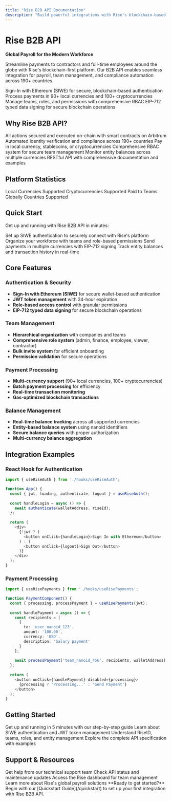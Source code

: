 ```yaml
---
title: "Rise B2B API Documentation"
description: "Build powerful integrations with Rise's blockchain-based global payroll and team management platform"
---
```


# Rise B2B API

**Global Payroll for the Modern Workforce**

Streamline payments to contractors and full-time employees around the globe with Rise's blockchain-first platform. Our B2B API enables seamless integration for payroll, team management, and compliance automation across 190+ countries.

<CardGroup cols={2}>
  <Card
    title="🔐 Secure Authentication"
    icon="shield"
    href="/authentication"
  >
    Sign-In with Ethereum (SIWE) for secure, blockchain-based authentication
  </Card>
  <Card
    title="💰 Payment Processing"
    icon="credit-card"
    href="/guides/payment-integration"
  >
    Process payments in 90+ local currencies and 100+ cryptocurrencies
  </Card>
  <Card
    title="👥 Team Management"
    icon="users"
    href="/guides/team-management"
  >
    Manage teams, roles, and permissions with comprehensive RBAC
  </Card>
  <Card
    title="🌐 Web3 Integration"
    icon="globe"
    href="/web3-integration"
  >
    EIP-712 typed data signing for secure blockchain operations
  </Card>
</CardGroup>

## Why Rise B2B API?

<CardGroup cols={3}>
  <Card title="Blockchain-First" icon="link">
    All actions secured and executed on-chain with smart contracts on Arbitrum
  </Card>
  <Card title="Global Compliance" icon="check-circle">
    Automated identity verification and compliance across 190+ countries
  </Card>
  <Card title="Flexible Payments" icon="wallet">
    Pay in local currency, stablecoins, or cryptocurrencies
  </Card>
  <Card title="Role-Based Access" icon="lock">
    Comprehensive RBAC system for secure team management
  </Card>
  <Card title="Real-Time Balances" icon="activity">
    Monitor entity balances across multiple currencies
  </Card>
  <Card title="Developer-Friendly" icon="code">
    RESTful API with comprehensive documentation and examples
  </Card>
</CardGroup>

## Platform Statistics

<CardGroup cols={4}>
  <Card title="90+" icon="globe">
    Local Currencies Supported
  </Card>
  <Card title="100+" icon="bitcoin">
    Cryptocurrencies Supported
  </Card>
  <Card title="$650M+" icon="dollar-sign">
    Paid to Teams Globally
  </Card>
  <Card title="190" icon="map-pin">
    Countries Supported
  </Card>
</CardGroup>

## Quick Start

Get up and running with Rise B2B API in minutes:

<Steps>
  <Step title="Authenticate">
    Set up SIWE authentication to securely connect with Rise's platform
  </Step>
  <Step title="Create Teams">
    Organize your workforce with teams and role-based permissions
  </Step>
  <Step title="Process Payments">
    Send payments in multiple currencies with EIP-712 signing
  </Step>
  <Step title="Monitor Balances">
    Track entity balances and transaction history in real-time
  </Step>
</Steps>

## Core Features

### Authentication & Security
- **Sign-In with Ethereum (SIWE)** for secure wallet-based authentication
- **JWT token management** with 24-hour expiration
- **Role-based access control** with granular permissions
- **EIP-712 typed data signing** for secure blockchain operations

### Team Management
- **Hierarchical organization** with companies and teams
- **Comprehensive role system** (admin, finance, employee, viewer, contractor)
- **Bulk invite system** for efficient onboarding
- **Permission validation** for secure operations

### Payment Processing
- **Multi-currency support** (90+ local currencies, 100+ cryptocurrencies)
- **Batch payment processing** for efficiency
- **Real-time transaction monitoring**
- **Gas-optimized blockchain transactions**

### Balance Management
- **Real-time balance tracking** across all supported currencies
- **Entity-based balance system** using nanoid identifiers
- **Secure balance queries** with proper authorization
- **Multi-currency balance aggregation**

## Integration Examples

### React Hook for Authentication
```typescript
import { useRiseAuth } from './hooks/useRiseAuth';

function App() {
  const { jwt, loading, authenticate, logout } = useRiseAuth();
  
  const handleLogin = async () => {
    await authenticate(walletAddress, riseId);
  };
  
  return (
    <div>
      {!jwt ? (
        <button onClick={handleLogin}>Sign In with Ethereum</button>
      ) : (
        <button onClick={logout}>Sign Out</button>
      )}
    </div>
  );
}
```

### Payment Processing
```typescript
import { useRisePayments } from './hooks/useRisePayments';

function PaymentComponent() {
  const { processing, processPayment } = useRisePayments(jwt);
  
  const handlePayment = async () => {
    const recipients = [
      {
        to: 'user_nanoid_123',
        amount: '100.00',
        currency: 'USD',
        description: 'Salary payment'
      }
    ];
    
    await processPayment('team_nanoid_456', recipients, walletAddress);
  };
  
  return (
    <button onClick={handlePayment} disabled={processing}>
      {processing ? 'Processing...' : 'Send Payment'}
    </button>
  );
}
```

## Getting Started

<CardGroup cols={2}>
  <Card
    title="Quickstart Guide"
    icon="rocket"
    href="/quickstart"
  >
    Get up and running in 5 minutes with our step-by-step guide
  </Card>
  <Card
    title="Authentication"
    icon="key"
    href="/authentication"
  >
    Learn about SIWE authentication and JWT token management
  </Card>
  <Card
    title="Core Concepts"
    icon="book"
    href="/concepts/riseid"
  >
    Understand RiseID, teams, roles, and entity management
  </Card>
  <Card
    title="API Reference"
    icon="code"
    href="/api-reference"
  >
    Explore the complete API specification with examples
  </Card>
</CardGroup>

## Support & Resources

<CardGroup cols={2}>
  <Card
    title="Support"
    icon="message-circle"
    href="mailto:Hello@Riseworks.io"
  >
    Get help from our technical support team
  </Card>
  <Card
    title="Status Page"
    icon="activity"
    href="https://status.rise.works"
  >
    Check API status and maintenance updates
  </Card>
  <Card
    title="Dashboard"
    icon="dashboard"
    href="https://app.rise.works"
  >
    Access the Rise dashboard for team management
  </Card>
  <Card
    title="Website"
    icon="globe"
    href="https://www.riseworks.io"
  >
    Learn more about Rise's global payroll solutions
  </Card>
</CardGroup>

<Note>
  **Ready to get started?** Begin with our [Quickstart Guide](/quickstart) to set up your first integration with Rise B2B API.
</Note>
